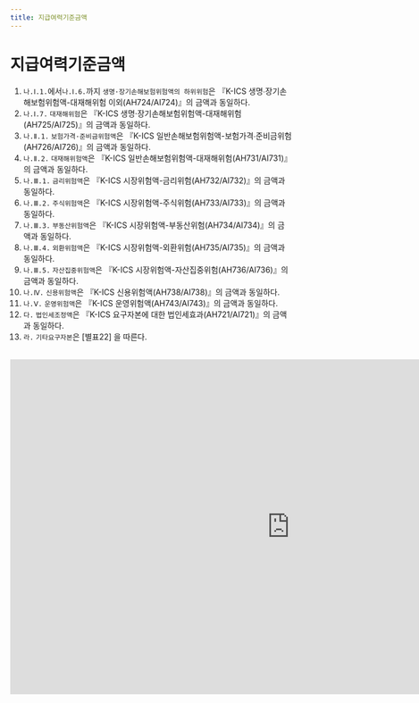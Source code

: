 ```yaml
---
title: 지급여력기준금액
---
```

# 지급여력기준금액

<Accordion multiple activeIndex={[]}>
<AccordionTab header="[작성 요령]">

1) `나.Ⅰ.1.`에서`나.Ⅰ.6.`까지 `생명·장기손해보험위험액의 하위위험`은 『K-ICS 생명∙장기손해보험위험액-대재해위험 이외(AH724/AI724)』의 금액과 동일하다.
2) `나.Ⅰ.7.` `대재해위험`은 『K-ICS 생명·장기손해보험위험액-대재해위험(AH725/AI725)』의 금액과 동일하다.
3) `나.Ⅱ.1.` `보험가격·준비금위험액`은 『K-ICS 일반손해보험위험액-보험가격∙준비금위험(AH726/AI726)』의 금액과 동일하다.
4) `나.Ⅱ.2.` `대재해위험액`은 『K-ICS 일반손해보험위험액-대재해위험(AH731/AI731)』의 금액과 동일하다.
5) `나.Ⅲ.1.` `금리위험액`은 『K-ICS 시장위험액-금리위험(AH732/AI732)』의 금액과 동일하다.
6) `나.Ⅲ.2.` `주식위험액`은 『K-ICS 시장위험액-주식위험(AH733/AI733)』의 금액과 동일하다.
7) `나.Ⅲ.3.` `부동산위험액`은 『K-ICS 시장위험액-부동산위험(AH734/AI734)』의 금액과 동일하다.
8) `나.Ⅲ.4.` `외환위험액`은 『K-ICS 시장위험액-외환위험(AH735/AI735)』의 금액과 동일하다.
9) `나.Ⅲ.5.` `자산집중위험액`은 『K-ICS 시장위험액-자산집중위험(AH736/AI736)』의 금액과 동일하다.
10) `나.Ⅳ.` `신용위험액`은 『K-ICS 신용위험액(AH738/AI738)』의 금액과 동일하다.
11) `나.Ⅴ.` `운영위험액`은 『K-ICS 운영위험액(AH743/AI743)』의 금액과 동일하다.
12) `다.` `법인세조정액`은 『K-ICS 요구자본에 대한 법인세효과(AH721/AI721)』의 금액과 동일하다.
13) `라.` `기타요구자본`은 [별표22] <OverlayDemo id = "418"/>을 따른다.

</AccordionTab>
</Accordion>

<br/>

<iframe width="1000" height="600" frameBorder="0" scrolling="no"
src="https://onedrive.live.com/embed?resid=AB5F66CE0CF8D024%2116554&authkey=%21ACzRWZavyE-79hc&em=2
&AllowTyping=True
&wdAllowInteractivity=False&ActiveCell='2-4'!F10&Item='2-4'!A7:D48
&wdHideGridlines=True
&wdDownloadButton=False
&waccluster=PSG3">
</iframe>
